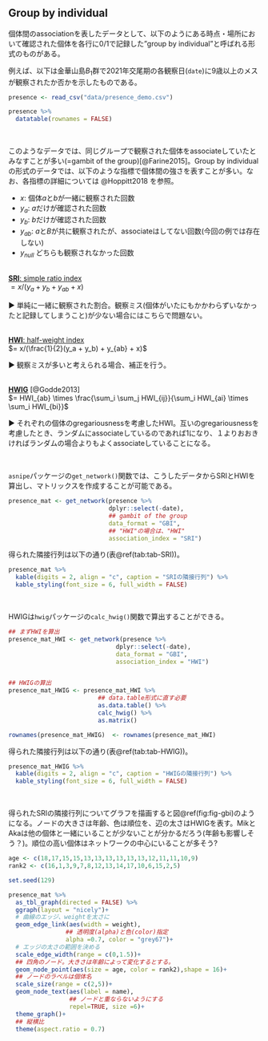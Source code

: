 ## Group by individual {#s2-2}    
個体間のassociationを表したデータとして、以下のようにある時点・場所において確認された個体を各行に0/1で記録した"group by individual"と呼ばれる形式のものがある。  

例えば、以下は金華山島$B_1$群で2021年交尾期の各観察日(`date`)に9歳以上のメスが観察されたか否かを示したものである。  
```r
presence <- read_csv("data/presence_demo.csv")

presence %>% 
  datatable(rownames = FALSE)
```
<br/>  

このようなデータでは、同じグループで観察された個体をassociateしていたとみなすことが多い(=gambit of the group)[@Farine2015]。Group by individualの形式のデータでは、以下のような指標で個体間の強さを表すことが多い。なお、各指標の詳細については @Hoppitt2018 を参照。  

- $x$: 個体$a$と$b$が一緒に観察された回数  
- $y_a$: $a$だけが確認された回数  
- $y_b$: $b$だけが確認された回数  
- $y_{ab}$: $a$と$B$が共に観察されたが、associateはしてない回数(今回の例では存在しない)  
- $y_{null}$ どちらも観察されなかった回数  
<br/>  

<u>**SRI**: simple ratio index</u>    
$= x/(y_a + y_b + y_{ab} + x)$  

▶ 単純に一緒に観察された割合。観察ミス(個体がいたにもかかわらずいなかったと記録してしまうこと)が少ない場合にはこちらで問題ない。   
<br/>  

<u>**HWI**: half-weight index</u>      
$= x/(\frac{1}{2}(y_a + y_b) + y_{ab} + x)$  

▶ 観察ミスが多いと考えられる場合、補正を行う。  
<br/>  

<u>**HWIG**</u> [@Godde2013]   
$= HWI_{ab} \times \frac{\sum_i \sum_j HWI_{ij}}{\sum_i HWI_{ai} \times \sum_i HWI_{bi}}$  

▶ それぞれの個体のgregariousnessを考慮したHWI。互いのgregariousnessを考慮したとき、ランダムにassociateしているのであれば1になり、１よりおおきければランダムの場合よりもよくassociateしていることになる。  

<br/>  


`asnipe`パッケージの`get_network()`関数では、こうしたデータからSRIとHWIを算出し、マトリックスを作成することが可能である。
```r
presence_mat <- get_network(presence %>%
                            dplyr::select(-date),
                            ## gambit of the group
                            data_format = "GBI",
                            ## "HWI"の場合は、"HWI"
                            association_index = "SRI")  
```

得られた隣接行列は以下の通り(表\@ref(tab:tab-SRI))。  
```r
presence_mat %>% 
  kable(digits = 2, align = "c", caption = "SRIの隣接行列") %>% 
  kable_styling(font_size = 6, full_width = FALSE)    
```
<br/>  

HWIGは`hwig`パッケージの`calc_hwig()`関数で算出することができる。  
```r
## まずHWIを算出  
presence_mat_HWI <- get_network(presence %>%
                              dplyr::select(-date),
                              data_format = "GBI",
                              association_index = "HWI")


## HWIGの算出
presence_mat_HWIG <- presence_mat_HWI %>% 
                         ## data.table形式に直す必要
                         as.data.table() %>% 
                         calc_hwig() %>% 
                         as.matrix()   

rownames(presence_mat_HWIG)  <- rownames(presence_mat_HWI)
```

得られた隣接行列は以下の通り(表\@ref(tab:tab-HWIG))。  
```r
presence_mat_HWIG %>% 
  kable(digits = 2, align = "c", caption = "HWIGの隣接行列") %>%
  kable_styling(font_size = 6, full_width = FALSE)
```
<br/>  


得られたSRIの隣接行列についてグラフを描画すると図\@ref(fig:fig-gbi)のようになる。ノードの大きさは年齢、色は順位を、辺の太さはHWIGを表す。MikとAkaは他の個体と一緒にいることが少ないことが分かるだろう(年齢も影響しそう？)。順位の高い個体はネットワークの中心にいることが多そう?   
```r
age <- c(18,17,15,15,13,13,13,13,13,13,12,11,11,10,9)
rank2 <- c(16,1,3,9,7,8,12,13,14,17,10,6,15,2,5)

set.seed(129)

presence_mat %>% 
  as_tbl_graph(directed = FALSE) %>% 
  ggraph(layout = "nicely")+
  # 曲線のエッジ、weightを太さに
  geom_edge_link(aes(width = weight),
                ## 透明度(alpha)と色(color)指定
                alpha =0.7, color = "grey67")+
  # エッジの太さの範囲を決める  
  scale_edge_width(range = c(0,1.5))+
  ## 四角のノード。大きさは年齢によって変化するとする。  
  geom_node_point(aes(size = age, color = rank2),shape = 16)+
  ## ノードのラベルは個体名  
  scale_size(range = c(2,5))+
  geom_node_text(aes(label = name), 
                 ## ノードと重ならないようにする 
                 repel=TRUE, size =6)+
  theme_graph()+
  ## 縦横比
  theme(aspect.ratio = 0.7)
```


